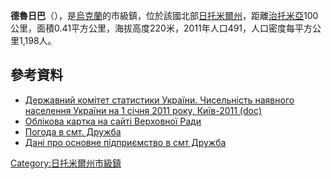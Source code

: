 {{No footnotes|time=2015-09-16T14:20:38+00:00}}
'''德魯日巴'''（{{lang-uk|Дружба}}），是[[烏克蘭|烏克蘭]]的市級鎮，位於該國北部[[日托米爾州|日托米爾州]]，距離[[治托米亞|治托米亞]]100公里，面積0.41平方公里，海拔高度220米，2011年人口491，人口密度每平方公里1,198人。

{{coord|51|11|10|N|27|57|58|E|scale:30000|display=title}}

==參考資料==
*[https://web.archive.org/web/20121010205321/http://stat6.stat.lviv.ua/PXWEB2007/ukr/publ/2011/chnas.zip Державний комітет статистики України. Чисельність наявного населення України на 1 січня 2011 року, Київ-2011 (doc)]
* [http://gska2.rada.gov.ua/pls/z7502/A005?rf7571=10317 Облікова картка на сайті Верховної Ради]{{dead link|date=2018年2月 |bot=InternetArchiveBot |fix-attempted=yes }}
* [http://weather.in.ua/ua/zhitomirskaja/7300 Погода в смт. Дружба] {{Wayback|url=http://weather.in.ua/ua/zhitomirskaja/7300 |date=20140605062914 }}
* [http://www.mil.gov.ua/index.php?lang=ua&part=department&sub=cubp#r6 Дані про основне підприємство в смт Дружба] {{Wayback|url=http://www.mil.gov.ua/index.php?lang=ua&part=department&sub=cubp#r6 |date=20140716130214 }}

{{DEFAULTSORT:Дружба}}
[[Category:日托米爾州市級鎮|Category:日托米爾州市級鎮]]


{{Zhytomyr-geo-stub}}